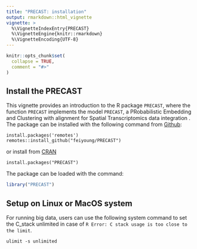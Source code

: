 ---
title: "PRECAST: installation"
output: rmarkdown::html_vignette
vignette: >
  %\VignetteIndexEntry{PRECAST}
  %\VignetteEngine{knitr::rmarkdown}
  %\VignetteEncoding{UTF-8}
---

```{r, include = FALSE}
knitr::opts_chunk$set(
  collapse = TRUE,
  comment = "#>"
)
```

## Install the PRECAST
This vignette provides an introduction to the R package `PRECAST`, where the function `PRECAST` implements the model `PRECAST`, a PRobabilistic Embedding and Clustering with alignment for Spatial Transcriptomics data integration .
The package can be installed with the following command from [Github](https://github.com/feiyoung/PRECAST):

`install.packages('remotes')`
`remotes::install_github("feiyoung/PRECAST")`

or install from [CRAN](https://cran.r-project.org/)

`install.packages("PRECAST")`




The package can be loaded with the command:
```{r  eval=TRUE}

library("PRECAST")
```


## Setup on Linux or MacOS system
For running big data, users can use the following system command to set the C_stack unlimited in case of `R Error: C stack usage is too close to the limit`.
```{Linux}
ulimit -s unlimited
```